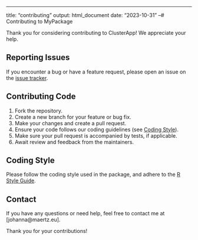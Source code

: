 ---
title: "contributing"
output: html_document
date: "2023-10-31"
--# Contributing to MyPackage

Thank you for considering contributing to ClusterApp! We appreciate your help.

## Reporting Issues

If you encounter a bug or have a feature request, please open an issue on the [issue tracker](https://github.com/JohannaMz/ClusterApp/issues).

## Contributing Code

1. Fork the repository.
2. Create a new branch for your feature or bug fix.
3. Make your changes and create a pull request.
4. Ensure your code follows our coding guidelines (see [Coding Style](#coding-style)).
5. Make sure your pull request is accompanied by tests, if applicable.
6. Await review and feedback from the maintainers.

## Coding Style

Please follow the coding style used in the package, and adhere to the [R Style Guide](https://style.tidyverse.org/).

## Contact

If you have any questions or need help, feel free to contact me at [johanna@maertz.eu].

Thank you for your contributions!
